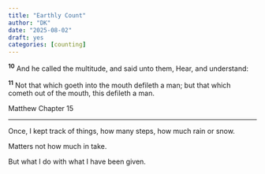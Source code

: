 ```yaml
---
title: "Earthly Count"
author: "DK"
date: "2025-08-02"
draft: yes
categories: [counting]
---
```


^**10**^ And he called the multitude, and said unto them, Hear, and understand:

^**11**^ Not that which goeth into the mouth defileth a man; but that which cometh out of the mouth, this defileth a man.

Matthew Chapter 15

------------------------------------------------------------------------

Once, I kept track of things, how many steps, how much rain or snow.

Matters not how much in take.

But what I do with what I have been given.
